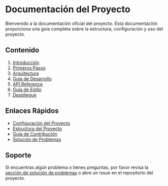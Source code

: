 # Documentación del Proyecto

Bienvenido a la documentación oficial del proyecto. Esta documentación proporciona una guía completa sobre la estructura, configuración y uso del proyecto.

## Contenido

1. [Introducción](./introduction)
2. [Primeros Pasos](./getting-started)
3. [Arquitectura](./architecture)
4. [Guía de Desarrollo](./development-guide)
5. [API Reference](./api-reference)
6. [Guía de Estilo](./style-guide)
7. [Despliegue](./deployment)

## Enlaces Rápidos

- [Configuración del Proyecto](./getting-started#configuración)
- [Estructura del Proyecto](./architecture#estructura)
- [Guía de Contribución](./development-guide#contribución)
- [Solución de Problemas](./development-guide#troubleshooting)

## Soporte

Si encuentras algún problema o tienes preguntas, por favor revisa la [sección de solución de problemas](./development-guide#troubleshooting) o abre un issue en el repositorio del proyecto.

